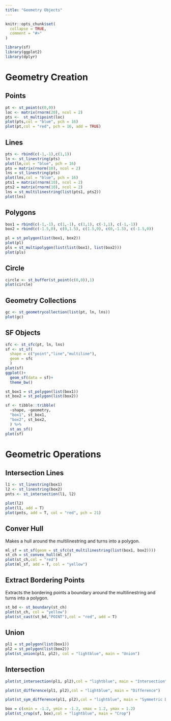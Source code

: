 ```yaml
---
title: "Geometry Objects"
---
```


```r
knitr::opts_chunk$set(
  collapse = TRUE,
  comment = "#>"
)
```

```r
library(sf)
library(ggplot2)
library(dplyr)
```

# Geometry Creation

## Points

```r
pt <- st_point(c(0,0))
loc <- matrix(rnorm(20), ncol = 2)
pts <-  st_multipoint(loc)
plot(pts,col = "blue", pch = 16)
plot(pt,col = "red", pch = 16, add = TRUE)
```

## Lines

```r
pts <- rbind(c(-1,-1),c(1,1))
ln <- st_linestring(pts)
plot(ln,col = "blue", pch = 16)
pts = matrix(rnorm(10), ncol = 2)
lns = st_linestring(pts)
plot(lns,col = "blue", pch = 16)
pts1 = matrix(rnorm(10), ncol = 2)
pts2 = matrix(rnorm(10), ncol = 2)
lns = st_multilinestring(list(pts1, pts2))
plot(lns)
```

## Polygons

```r
box1 = rbind(c(-1,-1), c(1,-1), c(1,1), c(-1,1), c(-1,-1))
box2 = rbind(c(-1.5,0), c(0,1.5), c(1.5,0), c(0,-1.5), c(-1.5,0))

pl = st_polygon(list(box1, box2))
plot(pl)
pls = st_multipolygon(list(list(box1), list(box2)))
plot(pls)
```

## Circle

```r
circle <- st_buffer(st_point(c(0,0)),1)
plot(circle)
```


## Geometry Collections

```r
gc <- st_geometrycollection(list(pt, ln, lns))
plot(gc)
```

## SF Objects

```r
sfc <- st_sfc(pt, ln, lns)
sf <- st_sf(
  shape = c("point","line","multiline"),
  geom = sfc
  ) 
plot(sf)
ggplot()+
  geom_sf(data = sf)+
  theme_bw()
```

```r
st_box1 = st_polygon(list(box1))
st_box2 = st_polygon(list(box2))

sf <- tibble::tribble(
  ~shape, ~geometry,
  "box1", st_box1,
  "box2", st_box2,
  ) %>%
  st_as_sf()
plot(sf)
```

# Geometric Operations


## Intersection Lines

```r
l1 <- st_linestring(box1)
l2 <- st_linestring(box2)
pnts <- st_intersection(l1, l2)

plot(l2)
plot(l1, add = T)
plot(pnts, add = T, col = "red", pch = 21)
```

## Conver Hull

Makes a hull around the multilinestring and turns into a polygon.

```r
ml_sf = st_sf(geom = st_sfc(st_multilinestring(list(box1, box2)))) 
st_ch = st_convex_hull(ml_sf)
plot(st_ch,col = "red")
plot(ml_sf, add = T, col = "yellow")
```

## Extract Bordering Points

Extracts the bordering points a boundary around the multilinestring and turns into a polygon.

```r
st_bd <- st_boundary(st_ch)
plot(st_ch, col = "yellow")
plot(st_cast(st_bd,"POINT"),col = "red", add = T)
```

## Union

```r
pl1 = st_polygon(list(box1))
pl2 = st_polygon(list(box2))
plot(st_union(pl1, pl2), col = "lightblue", main = "Union")
```

## Intersection

```r
plot(st_intersection(pl1, pl2),col = "lightblue", main = "Intersection")
```

```r
plot(st_difference(pl1, pl2),col = "lightblue", main = "Difference")
```

```r
plot(st_sym_difference(pl1, pl2),col = "lightblue", main = "Symmetric Difference")
```


```r
box = c(xmin = -1.2, ymin = -1.2, xmax = 1.2, ymax = 1.2)
plot(st_crop(sf, box),col = "lightblue", main = "Crop")
```


